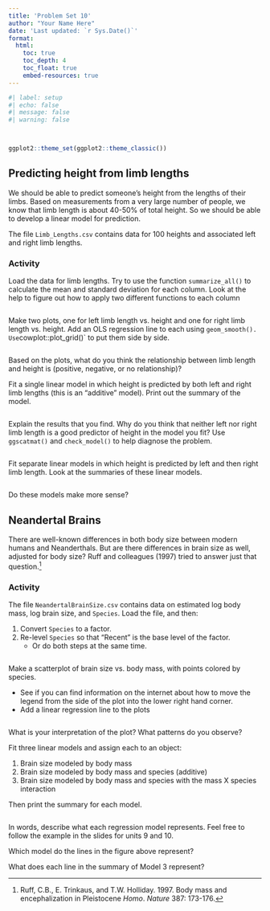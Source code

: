 ```yaml
---
title: 'Problem Set 10'
author: "Your Name Here"
date: 'Last updated: `r Sys.Date()`'
format:
  html:
    toc: true
    toc_depth: 4
    toc_float: true
    embed-resources: true
---
```


```r
#| label: setup
#| echo: false
#| message: false
#| warning: false



ggplot2::theme_set(ggplot2::theme_classic())
```


## Predicting height from limb lengths

We should be able to predict someone's height from the lengths of their limbs. Based on measurements from a very large number of people, we know that limb length is about 40-50% of total height. So we should be able to develop a linear model for prediction.

The file `Limb_Lengths.csv` contains data for 100 heights and associated left and right limb lengths.


### Activity

Load the data for limb lengths. Try to use the function `summarize_all()` to calculate the mean and standard deviation for each column. Look at the help to figure out how to apply two different functions to each column

```r


```

Make two plots, one for left limb length vs. height and one for right limb length vs. height. Add an OLS regression line to each using `geom_smooth(). Use `cowplot::plot_grid()` to put them side by side.

```r


```

Based on the plots, what do you think the relationship between limb length and height is (positive, negative, or no relationship)?

> 


Fit a single linear model in which height is predicted by both left and right limb lengths (this is an "additive" model). Print out the summary of the model.

```r


```

Explain the results that you find. Why do you think that neither left nor right limb length is a good predictor of height in the model you fit? Use `ggscatmat()` and `check_model()` to help diagnose the problem.

```r


```

> 


Fit separate linear models in which height is predicted by left and then right limb length. Look at the summaries of these linear models.

```r


```

Do these models make more sense?

> 



## Neandertal Brains

There are well-known differences in both body size between modern humans and Neanderthals. But are there differences in brain size as well, adjusted for body size? Ruff and colleagues (1997) tried to answer just that question.^[Ruff, C.B., E. Trinkaus, and T.W. Holliday. 1997. Body mass and encephalization in Pleistocene *Homo*. *Nature* 387: 173-176.]

### Activity

The file `NeandertalBrainSize.csv` contains data on estimated log body mass, log brain size, and `Species`. Load the file, and then:

1. Convert `Species` to a factor.
2. Re-level `Species` so that "Recent" is the base level of the factor.
    - Or do both steps at the same time.

```r


```

Make a scatterplot of brain size vs. body mass, with points colored by species. 

- See if you can find information on the internet about how to move the legend from the side of the plot into the lower right hand corner.
- Add a linear regression line to the plots

```r


```

What is your interpretation of the plot? What patterns do you observe?

> 


Fit three linear models and assign each to an object:

1. Brain size modeled by body mass
2. Brain size modeled by body mass and species (additive)
3. Brain size modeled by body mass and species with the mass X species interaction

Then print the summary for each model.

```r


```

In words, describe what each regression model represents. Feel free to follow the example in the slides for units 9 and 10.

> 


Which model do the lines in the figure above represent?

> 


What does each line in the summary of Model 3 represent?

> 

